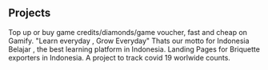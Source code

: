 ## Projects

<ProjectCard title="Gamify" link="https://gamify-frontend.vercel.app/" bg="linear-gradient(to right, #D4145A 0%, #00CC 100%)">
 Top up or buy game credits/diamonds/game voucher, fast and cheap on Gamify.
</ProjectCard>
<ProjectCard title="Indonesia Belajar" link="https://indonesia-belajar-frontpage.vercel.app/" bg="linear-gradient(to right, #D4145A 0%, #00CC 100%)">
 "Learn everyday , Grow Everyday" Thats our motto for Indonesia Belajar , the best learning platform in Indonesia.
</ProjectCard>
<ProjectCard title="Jaya Briquette" link="https://jayabriquette.com/" bg="linear-gradient(to right, #D4145A 0%, #00CC 100%)">
  Landing Pages for Briquette exporters in Indonesia.
</ProjectCard>
<ProjectCard title="Covid19 Tracker" link="https://fuadariqoh.netlify.app" bg="linear-gradient(to right, #D4145A 0%, #bef57c 100%)">
A project to track covid 19 worlwide counts.
</ProjectCard>

